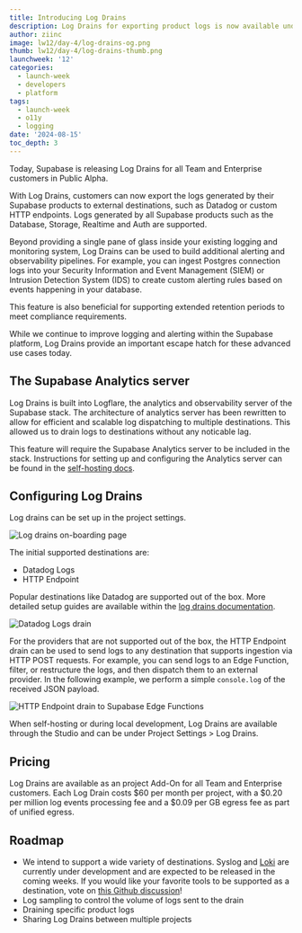 ```yaml
---
title: Introducing Log Drains
description: Log Drains for exporting product logs is now available under Public Alpha
author: ziinc
image: lw12/day-4/log-drains-og.png
thumb: lw12/day-4/log-drains-thumb.png
launchweek: '12'
categories:
  - launch-week
  - developers
  - platform
tags:
  - launch-week
  - o11y
  - logging
date: '2024-08-15'
toc_depth: 3
---
```


Today, Supabase is releasing Log Drains for all Team and Enterprise customers in Public Alpha.

With Log Drains, customers can now export the logs generated by their Supabase products to external destinations, such as Datadog or custom HTTP endpoints. Logs generated by all Supabase products such as the Database, Storage, Realtime and Auth are supported.

Beyond providing a single pane of glass inside your existing logging and monitoring system, Log Drains can be used to build additional alerting and observability pipelines. For example, you can ingest Postgres connection logs into your Security Information and Event Management (SIEM) or Intrusion Detection System (IDS) to create custom alerting rules based on events happening in your database.

This feature is also beneficial for supporting extended retention periods to meet compliance requirements.

While we continue to improve logging and alerting within the Supabase platform, Log Drains provide an important escape hatch for these advanced use cases today.

## The Supabase Analytics server

Log Drains is built into Logflare, the analytics and observability server of the Supabase stack. The architecture of analytics server has been rewritten to allow for efficient and scalable log dispatching to multiple destinations. This allowed us to drain logs to destinations without any noticable lag.

This feature will require the Supabase Analytics server to be included in the stack. Instructions for setting up and configuring the Analytics server can be found in the [self-hosting docs](https://supabase.com/docs/reference/self-hosting-analytics/introduction).

## Configuring Log Drains

Log drains can be set up in the project settings.

<div>
  <Img alt="Log drains on-boarding page" src="/images/blog/lw12/day-4/log-drains-onboarding.png" />
</div>

The initial supported destinations are:

- Datadog Logs
- HTTP Endpoint

Popular destinations like Datadog are supported out of the box. More detailed setup guides are available within the [log drains documentation](https://supabase.com/docs/guides/platform/log-drains).

<div>
  <Img alt="Datadog Logs drain" src="/images/blog/lw12/day-4/datadog-example.png" />
</div>

For the providers that are not supported out of the box, the HTTP Endpoint drain can be used to send logs to any destination that supports ingestion via HTTP POST requests. For example, you can send logs to an Edge Function, filter, or restructure the logs, and then dispatch them to an external provider. In the following example, we perform a simple `console.log` of the received JSON payload.

<div>
  <Img
    alt="HTTP Endpoint drain to Supabase Edge Functions"
    src="/images/blog/lw12/day-4/edge-function-example.png"
  />
</div>

When self-hosting or during local development, Log Drains are available through the Studio and can be under Project Settings > Log Drains.

## Pricing

Log Drains are available as an project Add-On for all Team and Enterprise customers. Each Log Drain costs $60 per month per project, with a $0.20 per million log events processing fee and a $0.09 per GB egress fee as part of unified egress.

## Roadmap

- We intend to support a wide variety of destinations. Syslog and [Loki](https://github.com/grafana/loki) are currently under development and are expected to be released in the coming weeks. If you would like your favorite tools to be supported as a destination, vote on [this Github discussion](https://github.com/orgs/supabase/discussions/28324)!
- Log sampling to control the volume of logs sent to the drain
- Draining specific product logs
- Sharing Log Drains between multiple projects
